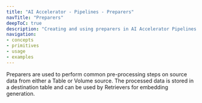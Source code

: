 ```yaml
---
title: "AI Accelerator - Pipelines - Preparers"
navTitle: "Preparers"
deepToC: true
description: "Creating and using preparers in AI Accelerator Pipelines."
navigation:
- concepts
- primitives
- usage
- examples
---
```


Preparers are used to perform common pre-processing steps on source data from either a Table or Volume source. The processed data is stored in a destination table and can be used by Retrievers for embedding generation.

